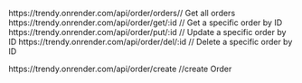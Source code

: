 https://trendy.onrender.com/api/order/orders// Get all orders
https://trendy.onrender.com/api/order/get/:id // Get a specific order by ID
https://trendy.onrender.com/api/order/put/:id  // Update a specific order by ID
https://trendy.onrender.com/api/order/del/:id  // Delete a specific order by ID

https://trendy.onrender.com/api/order/create  //create Order
